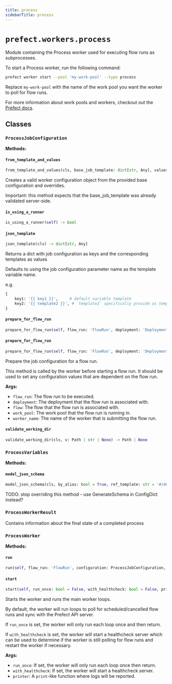 ```yaml
---
title: process
sidebarTitle: process
---
```


# `prefect.workers.process`



Module containing the Process worker used for executing flow runs as subprocesses.

To start a Process worker, run the following command:

```bash
prefect worker start --pool 'my-work-pool' --type process
```

Replace `my-work-pool` with the name of the work pool you want the worker
to poll for flow runs.

For more information about work pools and workers,
checkout out the [Prefect docs](https://docs.prefect.io/v3/concepts/work-pools/).


## Classes

### `ProcessJobConfiguration` <sup><a href="https://github.com/PrefectHQ/prefect/blob/main/src/prefect/workers/process.py#L57" target="_blank"><Icon icon="github" style="width: 14px; height: 14px;" /></a></sup>

**Methods:**

#### `from_template_and_values` <sup><a href="https://github.com/PrefectHQ/prefect/blob/main/src/prefect/workers/base.py#L165" target="_blank"><Icon icon="github" style="width: 14px; height: 14px;" /></a></sup>

```python
from_template_and_values(cls, base_job_template: dict[str, Any], values: dict[str, Any], client: 'PrefectClient | None' = None)
```

Creates a valid worker configuration object from the provided base
configuration and overrides.

Important: this method expects that the base_job_template was already
validated server-side.


#### `is_using_a_runner` <sup><a href="https://github.com/PrefectHQ/prefect/blob/main/src/prefect/workers/base.py#L135" target="_blank"><Icon icon="github" style="width: 14px; height: 14px;" /></a></sup>

```python
is_using_a_runner(self) -> bool
```

#### `json_template` <sup><a href="https://github.com/PrefectHQ/prefect/blob/main/src/prefect/workers/base.py#L211" target="_blank"><Icon icon="github" style="width: 14px; height: 14px;" /></a></sup>

```python
json_template(cls) -> dict[str, Any]
```

Returns a dict with job configuration as keys and the corresponding templates as values

Defaults to using the job configuration parameter name as the template variable name.

e.g.
```python
{
    key1: '{{ key1 }}',     # default variable template
    key2: '{{ template2 }}', # `template2` specifically provide as template
}
```


#### `prepare_for_flow_run` <sup><a href="https://github.com/PrefectHQ/prefect/blob/main/src/prefect/workers/process.py#L68" target="_blank"><Icon icon="github" style="width: 14px; height: 14px;" /></a></sup>

```python
prepare_for_flow_run(self, flow_run: 'FlowRun', deployment: 'DeploymentResponse | None' = None, flow: 'APIFlow | None' = None, work_pool: 'WorkPool | None' = None, worker_name: str | None = None) -> None
```

#### `prepare_for_flow_run` <sup><a href="https://github.com/PrefectHQ/prefect/blob/main/src/prefect/workers/base.py#L235" target="_blank"><Icon icon="github" style="width: 14px; height: 14px;" /></a></sup>

```python
prepare_for_flow_run(self, flow_run: 'FlowRun', deployment: 'DeploymentResponse | None' = None, flow: 'APIFlow | None' = None, work_pool: 'WorkPool | None' = None, worker_name: str | None = None) -> None
```

Prepare the job configuration for a flow run.

This method is called by the worker before starting a flow run. It
should be used to set any configuration values that are dependent on
the flow run.

**Args:**
- `flow_run`: The flow run to be executed.
- `deployment`: The deployment that the flow run is associated with.
- `flow`: The flow that the flow run is associated with.
- `work_pool`: The work pool that the flow run is running in.
- `worker_name`: The name of the worker that is submitting the flow run.


#### `validate_working_dir` <sup><a href="https://github.com/PrefectHQ/prefect/blob/main/src/prefect/workers/process.py#L63" target="_blank"><Icon icon="github" style="width: 14px; height: 14px;" /></a></sup>

```python
validate_working_dir(cls, v: Path | str | None) -> Path | None
```

### `ProcessVariables` <sup><a href="https://github.com/PrefectHQ/prefect/blob/main/src/prefect/workers/process.py#L94" target="_blank"><Icon icon="github" style="width: 14px; height: 14px;" /></a></sup>

**Methods:**

#### `model_json_schema` <sup><a href="https://github.com/PrefectHQ/prefect/blob/main/src/prefect/workers/base.py#L402" target="_blank"><Icon icon="github" style="width: 14px; height: 14px;" /></a></sup>

```python
model_json_schema(cls, by_alias: bool = True, ref_template: str = '#/definitions/{model}', schema_generator: Type[GenerateJsonSchema] = GenerateJsonSchema, mode: Literal['validation', 'serialization'] = 'validation') -> dict[str, Any]
```

TODO\: stop overriding this method - use GenerateSchema in ConfigDict instead?


### `ProcessWorkerResult` <sup><a href="https://github.com/PrefectHQ/prefect/blob/main/src/prefect/workers/process.py#L113" target="_blank"><Icon icon="github" style="width: 14px; height: 14px;" /></a></sup>


Contains information about the final state of a completed process


### `ProcessWorker` <sup><a href="https://github.com/PrefectHQ/prefect/blob/main/src/prefect/workers/process.py#L117" target="_blank"><Icon icon="github" style="width: 14px; height: 14px;" /></a></sup>

**Methods:**

#### `run` <sup><a href="https://github.com/PrefectHQ/prefect/blob/main/src/prefect/workers/process.py#L225" target="_blank"><Icon icon="github" style="width: 14px; height: 14px;" /></a></sup>

```python
run(self, flow_run: 'FlowRun', configuration: ProcessJobConfiguration, task_status: Optional[anyio.abc.TaskStatus[int]] = None) -> ProcessWorkerResult
```

#### `start` <sup><a href="https://github.com/PrefectHQ/prefect/blob/main/src/prefect/workers/process.py#L132" target="_blank"><Icon icon="github" style="width: 14px; height: 14px;" /></a></sup>

```python
start(self, run_once: bool = False, with_healthcheck: bool = False, printer: Callable[..., None] = print) -> None
```

Starts the worker and runs the main worker loops.

By default, the worker will run loops to poll for scheduled/cancelled flow
runs and sync with the Prefect API server.

If `run_once` is set, the worker will only run each loop once and then return.

If `with_healthcheck` is set, the worker will start a healthcheck server which
can be used to determine if the worker is still polling for flow runs and restart
the worker if necessary.

**Args:**
- `run_once`: If set, the worker will only run each loop once then return.
- `with_healthcheck`: If set, the worker will start a healthcheck server.
- `printer`: A `print`-like function where logs will be reported.

